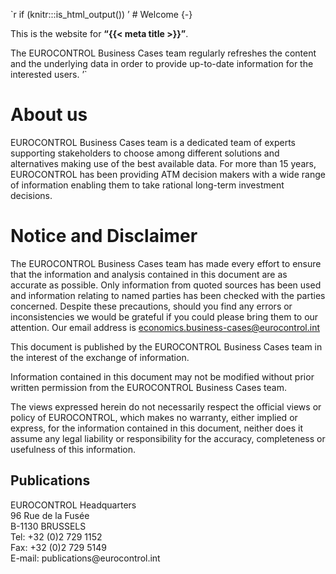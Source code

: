 `r if (knitr:::is_html_output()) '
# Welcome {-}

This is the website for __"{{< meta title  >}}"__.


The EUROCONTROL Business Cases team regularly refreshes the content and the underlying data
in order to provide up-to-date information for the interested users.
'`

# About us

EUROCONTROL Business Cases team is a dedicated team of experts supporting stakeholders to choose among different solutions and alternatives making use of the best available data. For more than 15 years, EUROCONTROL has been providing ATM decision makers with a wide range of  information enabling them to take rational long-term investment decisions.

# Notice and Disclaimer {-}

The EUROCONTROL Business Cases team has made every effort to ensure that the information and analysis contained in this document are as accurate as possible. Only information from quoted sources has been used
and information relating to named parties has been checked with the parties concerned. Despite these
precautions, should you find any errors or inconsistencies we would be grateful if you could please bring them to
our attention. Our email address is [economics.business-cases@eurocontrol.int](mailto:economics.business-cases@eurocontrol.int)

This document is published by the EUROCONTROL Business Cases team in the interest of the exchange of
information.

Information contained in this document may not be modified without prior written permission from the
EUROCONTROL Business Cases team.

The views expressed herein do not necessarily respect the official views or policy of EUROCONTROL, which
makes no warranty, either implied or express, for the information contained in this document, neither does it
assume any legal liability or responsibility for the accuracy, completeness or usefulness of this information.




## Publications {-}

| EUROCONTROL Headquarters
| 96 Rue de la Fusée
| B-1130 BRUSSELS
| Tel: +32 (0)2 729 1152
| Fax: +32 (0)2 729 5149
| E-mail: publications@eurocontrol.int